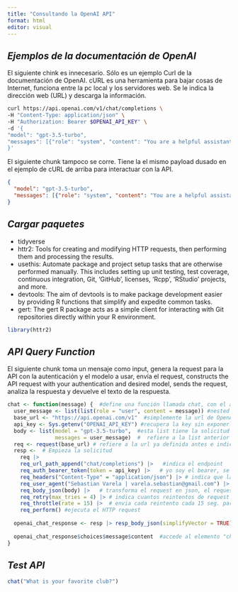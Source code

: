 ```yaml
---
title: "Consultando la OpenAI API"
format: html
editor: visual
---
```


## *Ejemplos de la documentación de OpenAI*

El siguiente chink es innecesario. Sólo es un ejemplo Curl de la documentación de OpenAI. cURL es una herramienta para bajar cosas de Internet, funciona entre la pc local y los servidores web. Se le indica la dirección web (URL) y descarga la información.

```bash
curl https://api.openai.com/v1/chat/completions \
-H "Content-Type: application/json" \
-H "Authorization: Bearer $OPENAI_API_KEY" \
-d '{
"model": "gpt-3.5-turbo",
"messages": [{"role": "system", "content": "You are a helpful assistant."}, {"role": "user", "content": "Hello!"}]
}'
```

El siguiente chunk tampoco se corre. Tiene la el mismo payload dusado en el ejemplo de cURL de arriba para interactuar con la API.

```json
{
  "model": "gpt-3.5-turbo",
  "messages": [{"role": "system", "content": "You are a helpful assistant."}, {"role": "user", "content": "Hello!"}]
}
```

## *Cargar paquetes*

* tidyverse
* httr2: Tools for creating and modifying HTTP requests, then performing them and processing the results.
* usethis: Automate package and project setup tasks that are otherwise performed manually. This includes setting up unit testing, test coverage, continuous integration, Git, 'GitHub', licenses, 'Rcpp', 'RStudio' projects, and more.
* devtools: The aim of devtools is to make package development easier by providing R functions that simplify and expedite common tasks.
* gert: The gert R package acts as a simple client for interacting with Git repositories directly within your R environment. 

```r
library(httr2)
```

## *API Query Function*

El siguiente chunk toma un mensaje como input, genera la request para la API con la autenticación y el modelo a usar, envía el request, constructs the API request with your authentication and desired model, sends the request, analiza la respuesta y devuelve el texto de la respuesta.

```r
chat <- function(message) {  #define una función llamada chat, con el argumento "mensaje", sera el user prompt
  user_message <- list(list(role = "user", content = message)) #nested list, la más interna contiene el rol (usuario del chat y el contenido de su mensaje o prompt)
  base_url <- "https://api.openai.com/v1"  #simplemente la url de OpenAI
  api_key <- Sys.getenv("OPENAI_API_KEY") #recupera la key sin exponerla, fue seteada antes con usethis.
  body <- list(model = "gpt-3.5-turbo",  #esta list tiene la solicitud a la API, indica el LLM a usar y...
               messages = user_message)  #  refiere a la list anterior (user_message)  
  req <- request(base_url) # refiere a la url ya definida antes e indica la solicitud http a la API
  resp <-  # Empieza la solicitud
    req |> 
    req_url_path_append("chat/completions") |>   #indica el endpoint 
    req_auth_bearer_token(token = api_key) |>   # yo soy el bearer, se indica el token ya definido antes
    req_headers("Content-Type" = "application/json") |> # indica que la solicitud tendra formato json
    req_user_agent("Sebastian Varela | varela.sebastian@gmail.com") |> #datos de contacto por si transgredo algo
    req_body_json(body) |>   # transforma el request en json, el request está en la lists (contenido y modelo)
    req_retry(max_tries = 4) |> # indica cuantos reintentos de request se hacen si hay errores de red
    req_throttle(rate = 15) |>  # envia cada reintento cada 15 seg. para no saturar la API
    req_perform() #ejecuta el HTTP request
  
  openai_chat_response <- resp |> resp_body_json(simplifyVector = TRUE) #extrae la respuesta de la API y transforma el formato de json a R.
  
  openai_chat_response$choices$message$content  #accede al elemento "choices" de la respuesta, luego al elemento "message", y luego al elemento "content", recuperando la respuesta
}
```

## *Test API*

```r
chat("What is your favorite club?")
```